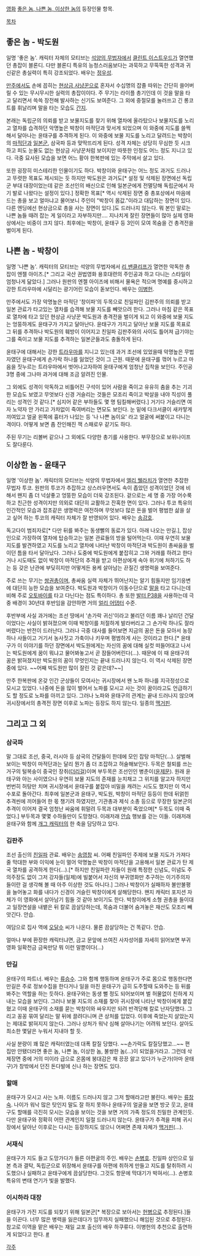 [[영화]] [[좋은 놈, 나쁜 놈, 이상한 놈]]의 등장인물 항목.

[[목차]]

== 좋은 놈 - 박도원 ==
일명 '좋은 놈'. 캐릭터 자체의 모티브는 [[석양의 무법자]]에서 [[클린트 이스트우드]]가 열연했던 총잡이 블론디. 
다만 블론디 특유의 능청스러움보다는 과묵하고 무뚝뚝한 성격과 귀신같은 총실력이 특히 강조되었다. 배우는 [[정우성]]. 

[[만주]]에서도 손에 꼽히는 [[현상금 사냥꾼]]으로 혼자서 수십명의 잡졸 따위는 간단히 쓸어버릴 수 있는 무시무시한 실력의 총잡이이다.  
주 무기는 라이플 총기인데 이 것을 말을 타고 달리면서 쓱쓱 장전해 발사하는 신기도 보여준다. 그 외에 중절모를 눌러쓰고 긴 롱코트를 휘날리며 말을 타는 모습도 [[간지]].

본래는 독립군의 의뢰를 받고 보물지도를 찾기 위해 열차에 올라탔으나 보물지도를 노리고 열차를 습격하던 악명높은 박창이 마적단과 맞서게 되었으며 이 와중에 지도를 쓸쩍 해서 달아나는 윤태구를 추격하게 된다. 이 와중에 보물 지도를 노리고 달려드는 박창이의 [[마적]]단과 [[일본군]], 삼국파 등과 맞딱뜨리게 된다. 성격 자체는 상당히 무심한 듯 시크하고 피도 눈물도 없는 현상금 사냥꾼처럼 보이지만 따뜻한 인정도 어느 정도 지니고 있다. 극중 묘사된 모습을 보면 어느 황야 한복판에 있는 주막에서 살고 있다. 

또한 굉장히 미스테리한 인물이기도 하다. 박창이와 윤태구는 어느 정도 과거도 드러나고 뚜렷한 목표도 제시되는 듯 하지만 박도원은 과거도[* 설정 및 삭제된 장면에선 독립군 부대 대장이었는데 같은 조선인의 배신으로 인해 일본군에게 전멸당해 독립군에서 자기 발로 나왔다는 설정이 있다.] 정확한 목표[* 역시 삭제된 장면 중 총포상에서 마음에 드는 총을 보고 얼마냐고 물어보니 주인이 "박창이 몸값."이라고 대답하는 장면이 있다. 다른 엔딩에선 현상금으로 총을 사는 장면이 있다.]도 드러나지 않는다. 뭐 본인 말로는 나쁜 놈들 때려 잡는 게 일이라고 자부하지만…. 지나치게 잘린 장면들이 많아 실제 영화상에서는 비중이 크지 않다.
최후에는 박창이, 윤태구 등 3인이 모여 목숨을 건 총격전을 벌이게 된다.

== 나쁜 놈 - 박창이 ==
일명 '나쁜 놈'. 캐릭터의 모티브는 석양의 무법자에서 [[리 밴클리프]]가 열연한 악독한 총잡이 엔젤 아이즈.[* 그리고 국산 권법영화 용호대련의 주인공과 하고 다니는 스타일이 엄청나게 닮았다.] 
그러나 원판의 엔젤 아이즈에 비해서 물욕은 적으며 명예를 중시하고 강한 트라우마에 시달리는 광기어린 모습이 돋보인다. 배우는 [[이병헌]].

만주에서도 가장 악명높은 마적단 '창이파'의 두목으로 친일파인 김판주의 의뢰를 받고 일본 관료가 타고있는 열차를 습격해 보물 지도를 빼앗으려 한다. 
그러나 마침 같은 목표로 열차에 타고 있던 현상금 사냥꾼 박도원과 총격전을 벌이게 되고 이 와중에 보물 지도는 엉뚱하게도 윤태구가 가지고 달아난다. 
윤태구가 가지고 달아난 보물 지도를 목표로 그 뒤를 추격하나 박도원의 훼방이 이어지고 친일파 김판주와의 사이도 틀어져 급기야는 그를 죽이고 보물 지도를 추격하는 일본군들과도 충돌하게 된다.

윤태구에 대해서는 강한 [[트라우마]]를 지니고 있는데 과거 조선에 있었을때 악명높은 무법자였던 윤태구에게 손가락 하나를 잃었던 것이 그 근원. 
때문에 윤태구를 꺾어 누르고 마음을 짓누르는 트라우마에서 벗어나고자하여 윤태구에게 엄청난 집착을 보인다. 주인공 3명 중에 그나마 과거에 대해 조금 알려진 인물. 

그 외에도 성격이 악독하고 비틀어진 구석이 있어 사람을 죽이고 유유히 춤을 추는 기괴한 모습도 보였고 무엇보다 신경 거슬리는 것들은 모조리 죽이고 박살을 내야 직성이 풀리는 성격인 것 같다.[* 심지어 같은 부하들도 몇 명 팀킬해버렸다.] 거기다 거슬리면 여자 노약자 안 가리고 가차없이 죽여버리는 면모도 보인다. 눈 밑에 다크서클이 새카맣게 끼여있고 얼굴 왼쪽에 흉터가 나있는 등 '나 나쁜 놈이요' 라고 얼굴에 써붙이고 다니는 격이다. 어떻게 보면 좀 잔인해진 잭 스패로우 같기도 하다.

주된 무기는 리볼버 같으나 그 외에도 다양한 총기를 사용한다. 부무장으로 보위나이프도 잘다룬다.

== 이상한 놈 - 윤태구 ==
일명 '이상한 놈'. 캐릭터의 모티브는 석양의 무법자에서 [[엘리 웰라치]]가 열연한 추잡한 무법자 투코. 
원판의 투코가 추잡하고 상스러우면서도 속이 좁았던 성격이었던 것에 비해서 왠지 좀 더 넉살좋고 엉뚱한 모습이 더욱 강조된다. 
겉으로는 세 명 중 가장 어수룩하고 친근한 성격이지만 의외로 대단히 교활하고 잔혹한 면이 있다. 그러나 투코 특유의 인간적인 모습과 잡초같은 생명력은 여전하며 무엇보다 많은 돈을 벌어 평범한 삶을 살고 싶어 하는 투코의 캐릭터 자체가 잘 반영되어 있다. 
배우는 [[송강호]].

독고다이 범죄자로[* 다만 뒤를 봐주는 동생뻘의 동료가 있다. 아래 나오는 만길.], 잡상인으로 가장하여 열차에 탑승하고는 일본 관료들의 방을 털어먹는다. 
이때 우연히 보물 지도를 발견하였고 지도를 노리고 열차에 나타난 박창이 마적단과 박도원이 총싸움을 벌이던 틈을 타서 달아났다. 
그러나 도중에 박도원에게 붙잡히고 그와 거래를 하려고 한다거나 시도때도 없이 박창이 마적단의 추격을 받고 아편상에게 속아 위기에 처하기도 하는 등 갖은 난관에 부딪히지만 어떻게든 용케 살아남는 끈질긴 생명력을 보여준다.

주로 쓰는 무기는 [[쌍권총]]이며, 총싸움 실력 자체가 뛰어난지는 알기 힘들지만 임기응변에 대단히 능한 모습을 보여준다. 
박도원과 박창이가 이동수단으로 [[말]]을 타고 다니는데 비해 주로 [[오토바이]]를 타고 다닌다는 점도 특이하다. 총 또한 [[발터 P38]]을 사용하는데 극중 배경이 30년대 후반임을 감안하면 거의 [[얼리 어댑터]] 수준.

후반부에 사실 과거에는 조선 땅에서 '손가락 귀신'이라고 불리던 이름 꽤나 날리던 건달이었다는 사실이 밝혀졌으며 이때 박창이를 처절하게 발라버리고 그 손가락 하나도 잘라 버렸다는 반전이 드러난다. 그러나 극중 대사를 들어보면 지금의 꿈은 돈을 모아서 농장 하나 사들이고 거기서 농사짓고 가축이나 키우며 평범하게 사는 것이라고 한다.[* 윤태구가 이 이야기를 하던 장면에서 박도원에게는 자신의 꿈에 대해 실컷 떠들어대고 나서는 박도원에게 꿈이 뭐냐고 물어봐놓고서 곧 잠들어버린다(…). 때문에 이 때 윤태구의 꿈은 밝혀졌지만 박도원의 꿈이 무엇인지는 끝내 드러나지 않는다. 이 역시 삭제된 장면 중에 있다. ~~어째 박도원만 많이 잘린 것 같은데?~~]

만주 한복판에 온갖 인간 군상들이 모여사는 귀시장에서 왠 노파 하나를 지극정성으로 모시고 있었다. 나중에 돈을 많이 벌어서 노파를 모시고 사는 것이 꿈이라고도 언급하기도 할 정도로 노파를 아끼고 있다. 그러나 노파와 윤태구의 관계는 끝내 드러나지 않으며 귀시장에서의 총격전 장면 이후로 노파는 등장도 하지 않는다. 일종의 [[맥거핀]].

== 그리고 그 외 ==

=== 삼국파 ===
말 그대로 조선, 중국, 러시아 등 삼국의 건달들이 한데에 모인 잡탕 마적단(…). 
살벌해 보이는 박창이 마적단과는 달리 뭔가 좀 더 조잡하고 허술해보인다. 두목은 철퇴를 쓰는 거구의 털복숭이 중국인 장취([[더리걸]])이며 부두목은 조선인인 병춘이([[윤제문]]). 원래 윤태구와 아는 사이였으나 우연히 보물 지도의 존재를 눈치채고 그 위치를 알고자 하지만 번번히 허탕만 치며 귀시장에서 윤태구를 붙잡아 비밀을 캐려는 시도도 했지만 이 역시 수포로 돌아간다. 최후에 일본군과 윤태구, 박도원, 박창이 마적단 등등이 한데 뒤얽힌 추격씬에 끼어들어 한 몫 챙기려 하였지만, 기관총과 제식 소총 등으로 무장한 일본군의 추격이 이어져 결국 엄청난 싸움에 휘말려 두목과 대부분이 죽었으며[* 두목도 이때 죽었다.] 부두목과 몇몇 수하들만이 도망쳤다. 이래저래 [[안습]] 행보를 걷는 이들. 이래저래 윤태구와 함께 [[개그 캐릭터]]의 한 축을 담당하고 있다. 

=== 김판주 ===
조선 출신의 [[친일파]] 관료. 배우는 [[송영창]] 씨. 어째 친일파인 주제에 보물 지도가 가져다 줄 막대한 부와 이익에 눈이 멀어 악명높은 박창이 마적단을 고용해서 일본 관료가 탄 제국 열차를 공격하게 한다(…).[* 하지만 친일파란 자들이 원래 특정한 신념도, 이념도 주의주장도 없이 그저 강자들(일제)에 빌붙어서 자신의 부귀영화만 추구하는 이기주의자들이란 걸 생각해 볼 때 아주 이상한 것도 아니다.] 그러나 박창이가 실패하자 불만불평을 늘어놓고 화를 내다가 신경이 거슬린 박창이에게 살해당한다. 왠지 캐릭터 포지션 자체가 이 영화에서 살아남기 힘들 것 같아 보이기도 한다. 박창이에게 소형 권총을 들이대고 일장연설을 내뱉은 뒤 칼로 끔살당하는데, 목숨과 더불어 숨겨놓은 재산도 모조리 빼앗긴다. 안습. 

여담으로 집사 역에 [[오달수]] 씨가 나온다. 물론 끔살당하는 건 똑같다. 안습. 

얼마나 부에 환장한 캐릭터냐면, 금고 문앞에 쓰여진 사자성어를 자세히 읽어보면 부귀영화 일확천금 금옥만당 뭐 이런 말뿐이다(...) 

=== 만길 ===
윤태구의 파트너. 배우는 [[류승수]]. 그와 함께 행동하며 윤태구가 주로 몸으로 행동한다면 만길은 주로 정보수집을 한다거나 일을 마친 윤태구가 급히 도주할때 도와주는 등 뒤를 봐주는 역할을 하는 듯하다. 윤태구와는 동생 뻘 정도 되어보이며 벌 허물없이 친하게 지내는 모습을 보인다. 그러나 보물 지도의 소재를 찾아 귀시장에 나타난 박창이에게 붙잡혔고 이때 윤태구의 소재를 묻는 박창이와 싸우지만 되려 반격당해 칼로 난자당했다. 그리고 꽁꽁 묶여 달리는 말 뒤에 끌려다니며 큰 상처를 입었다. 이후에 죽었는지 살았는지는 제대로 밝혀지지 않는다. 그러나 상처가 워낙 심해 살아나기는 어려워 보인다. 살아도 최소한 몇달은 누워서 지내야 할 듯. 

사실 분량이 꽤 많은 캐릭터였는데 대폭 칼질 당했다. ~~손가락도 칼질당했고...~~ 편집만 안됐더라면 좋은 놈, 나쁜 놈, 이상한 놈, 불쌍한 놈(...)이 되었을거라고. 그런데 삭제장면 중에 거의 미이라 급으로 온몸에 붕대감은 채 끙끙 앓고 있다가 누군가(아마 윤태구)가 창밖에서 던진 돈다발에 신나 하는 장면도 있다. 

=== 할매 ===
윤태구가 모시고 사는 노파. 이름도 드러나지 않고 그저 할매라고만 불린다. 배우는 [[류창숙]].
나이가 워낙 많은 탓인지 말도 잘 하지 못하나 윤태구의 얼굴을 보면 방긋 웃고, 윤태구도 할매를 극진히 모시는 모습을 보이는 것을 보면 거의 가족 정도의 친밀한 관계인듯. 다만 윤태구와 정확히 어떤 관계인지 일절 드러나지 않는다. 윤태구가 추격을 피해 귀시장에서 달아난 이후로는 다시는 등장하지도 않으니 어쩌면 존재 자체가 [[맥거핀]](…). 

=== 서재식 ===
윤태구가 지도 들고 도망가다가 들른 아편굴의 주인. 배우는 [[손병호]]. 
친일파 상인으로 일본 측과 결탁, 독립군으로 위장해서 윤태구를 아편에 취하게 만들고 지도를 탈취하려 시도했으나 실패하고 윤태구에게 끔살당한다. 
그것도 항문에 막대기가 박혀서(…). 손병호 특유의 변태 연기가 빛을 발했다.

=== 이시하라 대장 ===
윤태구가 가진 지도를 되찾기 위해 일본군[* 복장으로 보아서는 [[헌병]]으로 추정된다.]들을 이끈다. 
너무 많은 병력을 잃은데다가 임무까지 실패했으니 해임된 것으로 추정된다. 참고로 이역을 맡은 배우는 재일 교포 출신의 배우 하쿠류다. 
이병헌의 추천으로 출연하게 되었다고 한다. [http://www.newsen.com/news_view.php?uid=200809161644341001 #] 

[[각주]]
